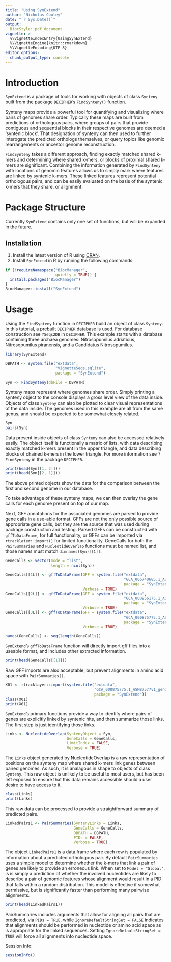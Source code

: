 ```yaml
---
title: "Using SynExtend"
author: "Nicholas Cooley"
date: "`r Sys.Date()`"
output: 
  BiocStyle::pdf_document
vignette: >
  %\VignetteIndexEntry{UsingSynExtend}
  %\VignetteEngine{knitr::rmarkdown}
  %\VignetteEncoding{UTF-8}
editor_options: 
  chunk_output_type: console
---
```


# Introduction

`SynExtend` is a package of tools for working with objects of class `Synteny` built from the package `DECIPHER`'s `FindSynteny()` function.

Synteny maps provide a powerful tool for quantifying and visualizing where pairs of genomes share order. Typically these maps are built from predictions of orthologous pairs, where groups of pairs that provide contiguous and sequential blocks in their respective genomes are deemed a 'syntenic block'. That designation of synteny can then used to further interogate the predicted orthologs themselves, or query topics like genomic rearrangements or ancestor genome reconstruction.

`FindSynteny` takes a different approach, finding exactly matched shared k-mers and determining where shared k-mers, or blocks of proximal shared k-mers are significant. Combining the information generated by `FindSynteny` with locations of genomic features allows us to simply mark where features are linked by syntenic k-mers. These linked features represent potential orthologous pairs, and can be easily evaluated on the basis of the syntenic k-mers that they share, or alignment.

# Package Structure

Currently `SynExtend` contains only one set of functions, but will be expanded in the future.

## Installation

1. Install the latest version of R using [CRAN](https://cran.r-project.org/).
2. Install `SynExtend` in R by running the following commands:

```r
if (!requireNamespace("BiocManager",
                      quietly = TRUE)) {
  install.packages("BiocManager")
}
BiocManager::install("SynExtend")
```

# Usage

Using the `FindSynteny` function in `DECIPHER` build an object of class `Synteny`. In this tutorial, a prebuilt `DECIPHER` database is used. For database construction see `?Seqs2DB` in `DECIPHER`. This example starts with a database containing three archaea genomes: Nitrosopumilus adriaticus, Nitrosopumilus piranensis, and a Candidatus Nitrosopumilus.

```r
library(SynExtend)

DBPATH <- system.file("extdata",
                      "VignetteSeqs.sqlite",
                      package = "SynExtend")

Syn <- FindSynteny(dbFile = DBPATH)
```

Synteny maps represent where genomes share order. Simply printing a synteny object to the console displays a gross level view of the data inside. Objects of class `Synteny` can also be plotted to clear visual representations of the data inside. The genomes used in this example are all from the same genus, and should be expected to be somewhat closely related.

```r
Syn
pairs(Syn)
```

Data present inside objects of class `Synteny` can also be accessed relatively easily. The object itself is functionally a matrix of lists, with data describing exactly matched k-mers present in the upper triangle, and data describing blocks of chained k-mers in the lower triangle. For more information see `?FindSynteny` in the package `DECIPHER`.

```r
print(head(Syn[[1, 2]]))
print(head(Syn[[2, 1]]))
```

The above printed objects show the data for the comparison between the first and second genome in our database.

To take advantage of these synteny maps, we can then overlay the gene calls for each genome present on top of our map.

Next, GFF annotations for the associated genomes are parsed to provide gene calls in a use-able format. GFFs are not the only possible source of appropriate gene calls, but they are the source that was used during package construction and testing. Parsed GFFs can be constructed with `gffToDataFrame`, for full functionality, or GFFs can be imported via `rtracklater::import()` for limited functionality. GeneCalls for both the `PairSummaries` and `NucleotideOverlap` functions must be named list, and those names must match `dimnames(Syn)[[1]]`.

```r
GeneCalls <- vector(mode = "list",
                    length = ncol(Syn))

GeneCalls[[1L]] <- gffToDataFrame(GFF = system.file("extdata",
                                                    "GCA_006740685.1_ASM674068v1_genomic.gff.gz",
                                                    package = "SynExtend"),
                                  Verbose = TRUE)
GeneCalls[[2L]] <- gffToDataFrame(GFF = system.file("extdata",
                                                    "GCA_000956175.1_ASM95617v1_genomic.gff.gz",
                                                    package = "SynExtend"),
                                  Verbose = TRUE)
GeneCalls[[3L]] <- gffToDataFrame(GFF = system.file("extdata",
                                                    "GCA_000875775.1_ASM87577v1_genomic.gff.gz",
                                                    package = "SynExtend"),
                                  Verbose = TRUE)

names(GeneCalls) <- seq(length(GeneCalls))
```

`SynExtend`'s `gffToDataFrame` function will directly import gff files into a useable format, and includes other extracted information.

```r
print(head(GeneCalls[[1]]))
```

Raw GFF imports are also acceptable, but prevent alignments in amino acid space with `PairSummaries()`.

```r
X01 <- rtracklayer::import(system.file("extdata",
                                       "GCA_000875775.1_ASM87577v1_genomic.gff.gz",
                                       package = "SynExtend"))
class(X01)
print(X01)
```

`SynExtend`'s primary functions provide a way to identify where pairs of genes are explicitly linked by syntenic hits, and then summarize those links. The first step is just identifying those links.

```r
Links <- NucleotideOverlap(SyntenyObject = Syn,
                           GeneCalls = GeneCalls,
                           LimitIndex = FALSE,
                           Verbose = TRUE)
```

The `Links` object generated by NucleotideOverlap is a raw representation of positions on the synteny map where shared k-mers link genes between paired genomes. As such, it is analagous in shape to objects of class `Synteny`. This raw object is unlikely to be useful to most users, but has been left exposed to ensure that this data remains accessible should a user desire to have access to it.

```r
class(Links)
print(Links)
```

This raw data can be processed to provide a straightforward summary of predicted pairs.

```r
LinkedPairs1 <- PairSummaries(SyntenyLinks = Links,
                              GeneCalls = GeneCalls,
                              DBPATH = DBPATH,
                              PIDs = FALSE,
                              Verbose = TRUE)
```

The object `LinkedPairs1` is a data.frame where each row is populated by information about a predicted orthologous pair. By default `PairSummaries` uses a simple model to determine whether the k-mers that link a pair of genes are likely to provide an erroneous link. When set to `Model = "Global"`, is is simply a prediction of whether the involved nucleotides are likely to describe a pair of genomic features whose alignment would result in a PID that falls within a random distribution. This model is effective if somewhat permissive, but is significantly faster than performing many pairwise alignments.

```r
print(head(LinkedPairs1))
```

PairSummaries includes arguments that allow for aligning all pairs that are predicted, via `PIDs = TRUE`, while `IgnoreDefaultStringSet = FALSE` indicates that alignments should be performed in nucleotide or amino acid space as is appropriate for the linked sequences. Setting `IgnoreDefaultStringSet = TRUE` will force all alignments into nucleotide space.


Session Info:

```r
sessionInfo()
```




